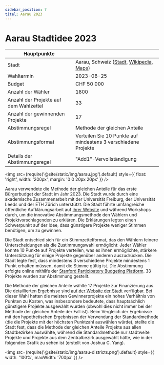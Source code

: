 ```yaml
---
sidebar_position: 7
titel: Aarau 2023
---
```


# Aarau Stadtidee 2023

| Hauptpunkte | |
| --- | --- |
| Stadt | Aarau, Schweiz ([Stadt](http://stadtidee.aarau.ch/), [Wikipedia](https://de.wikipedia.org/wiki/Aarau), [Maps](https://www.google.com/maps/place/Aarau,+Switzerland/@47.3909296,7.9875661,12z)) |
| Wahltermin | 2023-06-25 |
| Budget | CHF 50 000 |
| Anzahl der Wähler | 1800 |
| Anzahl der Projekte auf dem Wahlzettel | 33 |
| Anzahl der gewinnenden Projekte | 17 |
| Abstimmungsregel | Methode der gleichen Anteile |
| Abstimmungsformat | Verteilen Sie 10 Punkte auf mindestens 3 verschiedene Projekte |
| Details der Abstimmungsregel | "Add1"-Vervollständigung |

<img src={require('@site/static/img/aarau.jpg').default} style={{ float: 'right', width: '200px', margin: '0 0 20px 20px' }} />

Aarau verwendete die Methode der gleichen Anteile für das erste Bürgerbudget der Stadt im Jahr 2023. Die Stadt wurde durch eine akademische Zusammenarbeit mit der Universität Freiburg, der Universität Leeds und der ETH Zürich unterstützt. Die Stadt führte umfangreiche öffentliche Aufklärungsarbeit auf [ihrer Website](https://www.stadtidee.aarau.ch/abstimmungsphase.html/1937) und während Workshops durch, um die innovative Abstimmungsmethode den Wählern und Projektvorschlagenden zu erklären. Die Erklärungen legten einen Schwerpunkt auf der Idee, dass günstigere Projekte weniger Stimmen benötigen, um zu gewinnen.

Die Stadt entschied sich für ein Stimmzettelformat, das den Wählern feinere Unterscheidungen als die Zustimmungswahl ermöglicht: Jeder Wähler konnte 10 Punkte auf Projekte verteilen, was es ihnen ermöglichte, stärkere Unterstützung für einige Projekte gegenüber anderen auszudrücken. Die Stadt legte fest, dass mindestens 3 verschiedene Projekte mindestens 1 Punkt erhalten müssen, damit die Stimme gültig ist. Die Abstimmung erfolgte online mithilfe der [Stanford Participatory Budgeting Platform](https://github.com/StanfordCDT/pb). 33 Projekte wurden zur Abstimmung gestellt.

Die Methode der gleichen Anteile wählte 17 Projekte zur Finanzierung aus. Die detaillierten Ergebnisse sind [auf der Website der Stadt](https://www.stadtidee.aarau.ch/abstimmung.html/2114) verfügbar. Bei dieser Wahl hatten die meisten Gewinnerprojekte ein hohes Verhältnis von Punkten zu Kosten, was insbesondere bedeutete, dass hauptsächlich günstigere Projekte ausgewählt wurden (obwohl dies nicht immer bei der Methode der gleichen Anteile der Fall ist). Beim Vergleich der Ergebnisse mit den hypothetischen Ergebnissen der Verwendung der Standardmethode (die die Projekte mit der höchsten Punktzahl auswählen würde), stellte die Stadt fest, dass die Methode der gleichen Anteile Projekte aus allen Stadtbezirken auswählte, während die Standardmethode nur stadtweite Projekte und Projekte aus dem Zentralbezirk ausgewählt hätte, wie in der folgenden Grafik zu sehen ist (erstellt von Joshua C. Yang).

<img src={require('@site/static/img/aarau-districts.png').default} style={{ width: '100%', maxWidth: '700px' }} />